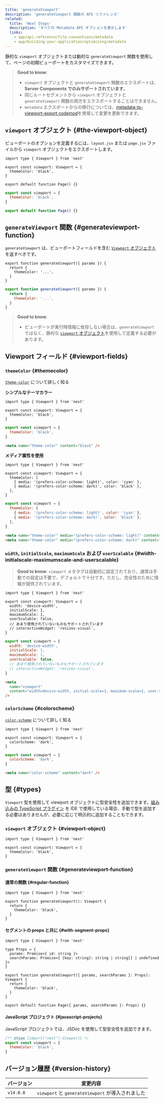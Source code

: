```yaml
---
title: 'generateViewport'
description: 'generateViewport 関数の API リファレンス'
related:
  title: 'Next Steps'
  description: 'すべての Metadata API オプションを表示します'
  links:
    - app/api-reference/file-conventions/metadata
    - app/building-your-application/optimizing/metadata
---
```


静的な `viewport` オブジェクトまたは動的な `generateViewport` 関数を使用して、ページの初期ビューポートをカスタマイズできます。

> **Good to know**:
>
> - `viewport` オブジェクトと `generateViewport` 関数のエクスポートは、**Server Components でのみサポートされています**。
> - 同じルートセグメントから `viewport` オブジェクトと `generateViewport` 関数の両方をエクスポートすることはできません。
> - `metadata` エクスポートからの移行については、[metadata-to-viewport-export codemod](/docs/app/building-your-application/upgrading/codemods#metadata-to-viewport-export)を使用して変更を更新できます。

## `viewport` オブジェクト {#the-viewport-object}

ビューポートのオプションを定義するには、`layout.jsx` または `page.jsx` ファイルから `viewport` オブジェクトをエクスポートします。

<Tabs>
<TabItem value="tsx" label="TypeScript">

```tsx title="layout.tsx | page.tsx" switcher
import type { Viewport } from 'next'

export const viewport: Viewport = {
  themeColor: 'black',
}

export default function Page() {}
```

</TabItem>
<TabItem value="jsx" label="JavaScript">

```jsx title="layout.jsx | page.jsx" switcher
export const viewport = {
  themeColor: 'black',
}

export default function Page() {}
```

</TabItem>
</Tabs>

## `generateViewport` 関数 {#generateviewport-function}

`generateViewport` は、ビューポートフィールドを含む [`Viewport` オブジェクト](#viewport-fields) を返すべきです。

<Tabs>
<TabItem value="tsx" label="TypeScript">

```tsx title="layout.tsx | page.tsx" switcher
export function generateViewport({ params }) {
  return {
    themeColor: '...',
  }
}
```

</TabItem>
<TabItem value="jsx" label="JavaScript">

```jsx title="layout.js | page.js" switcher
export function generateViewport({ params }) {
  return {
    themeColor: '...',
  }
}
```

</TabItem>
</Tabs>

> **Good to know**:
>
> - ビューポートが実行時情報に依存しない場合は、`generateViewport` ではなく、静的な [`viewport` オブジェクト](#the-viewport-object)を使用して定義する必要があります。

## Viewport フィールド {#viewport-fields}

### `themeColor` {#themecolor}

[`theme-color`](https://developer.mozilla.org/docs/Web/HTML/Element/meta/name/theme-color) について詳しく知る

**シンプルなテーマカラー**

<Tabs>
<TabItem value="tsx" label="TypeScript">

```tsx title="layout.tsx | page.tsx" switcher
import type { Viewport } from 'next'

export const viewport: Viewport = {
  themeColor: 'black',
}
```

</TabItem>
<TabItem value="jsx" label="JavaScript">

```jsx title="layout.jsx | page.jsx" switcher
export const viewport = {
  themeColor: 'black',
}
```

</TabItem>
</Tabs>

```html title="<head> output" hideLineNumbers
<meta name="theme-color" content="black" />
```

**メディア属性を使用**

<Tabs>
<TabItem value="tsx" label="TypeScript">

```tsx title="layout.tsx | page.tsx" switcher
import type { Viewport } from 'next'

export const viewport: Viewport = {
  themeColor: [
    { media: '(prefers-color-scheme: light)', color: 'cyan' },
    { media: '(prefers-color-scheme: dark)', color: 'black' },
  ],
}
```

</TabItem>
<TabItem value="jsx" label="JavaScript">

```jsx title="layout.jsx | page.jsx" switcher
export const viewport = {
  themeColor: [
    { media: '(prefers-color-scheme: light)', color: 'cyan' },
    { media: '(prefers-color-scheme: dark)', color: 'black' },
  ],
}
```

</TabItem>
</Tabs>

```html title="<head> output" hideLineNumbers
<meta name="theme-color" media="(prefers-color-scheme: light)" content="cyan" />
<meta name="theme-color" media="(prefers-color-scheme: dark)" content="black" />
```

### `width`, `initialScale`, `maximumScale` および `userScalable` {#width-initialscale-maximumscale-and-userscalable}

> **Good to know**: `viewport` メタタグは自動的に設定されており、通常は手動での設定は不要で、デフォルトで十分です。ただし、完全性のために情報が提供されています。

<Tabs>
<TabItem value="tsx" label="TypeScript">

```tsx title="layout.tsx | page.tsx" switcher
import type { Viewport } from 'next'

export const viewport: Viewport = {
  width: 'device-width',
  initialScale: 1,
  maximumScale: 1,
  userScalable: false,
  // あまり使用されていないものもサポートされています
  // interactiveWidget: 'resizes-visual',
}
```

</TabItem>
<TabItem value="jsx" label="JavaScript">

```jsx title="layout.jsx | page.jsx" switcher
export const viewport = {
  width: 'device-width',
  initialScale: 1,
  maximumScale: 1,
  userScalable: false,
  // あまり使用されていないものもサポートされています
  // interactiveWidget: 'resizes-visual',
}
```

</TabItem>
</Tabs>

```html title="<head> output" hideLineNumbers
<meta
  name="viewport"
  content="width=device-width, initial-scale=1, maximum-scale=1, user-scalable=no"
/>
```

### `colorScheme` {#colorscheme}

[`color-scheme`](https://developer.mozilla.org/en-US/docs/Web/HTML/Element/meta/name#:~:text=color%2Dscheme%3A%20specifies,of%20the%20following%3A) について詳しく知る

<Tabs>
<TabItem value="tsx" label="TypeScript">

```tsx title="layout.tsx | page.tsx" switcher
import type { Viewport } from 'next'

export const viewport: Viewport = {
  colorScheme: 'dark',
}
```

</TabItem>
<TabItem value="jsx" label="JavaScript">

```jsx title="layout.jsx | page.jsx" switcher
export const viewport = {
  colorScheme: 'dark',
}
```

</TabItem>
</Tabs>

```html title="<head> output" hideLineNumbers
<meta name="color-scheme" content="dark" />
```

## 型 {#types}

`Viewport` 型を使用して viewport オブジェクトに型安全性を追加できます。[組み込みの TypeScript プラグイン](/docs/app/building-your-application/configuring/typescript) を IDE で使用している場合、手動で型を追加する必要はありませんが、必要に応じて明示的に追加することもできます。

### `viewport` オブジェクト {#viewport-object}

```tsx
import type { Viewport } from 'next'

export const viewport: Viewport = {
  themeColor: 'black',
}
```

### `generateViewport` 関数 {#generateviewport-function}

#### 通常の関数 {#regular-function}

```tsx
import type { Viewport } from 'next'

export function generateViewport(): Viewport {
  return {
    themeColor: 'black',
  }
}
```

#### セグメントの props と共に {#with-segment-props}

```tsx
import type { Viewport } from 'next'

type Props = {
  params: Promise<{ id: string }>
  searchParams: Promise<{ [key: string]: string | string[] | undefined }>
}

export function generateViewport({ params, searchParams }: Props): Viewport {
  return {
    themeColor: 'black',
  }
}

export default function Page({ params, searchParams }: Props) {}
```

#### JavaScript プロジェクト {#javascript-projects}

JavaScript プロジェクトでは、JSDoc を使用して型安全性を追加できます。

```js
/** @type {import("next").Viewport} */
export const viewport = {
  themeColor: 'black',
}
```

## バージョン履歴 {#version-history}

| バージョン | 変更内容                                          |
| ---------- | ------------------------------------------------- |
| `v14.0.0`  | `viewport` と `generateViewport` が導入されました |

